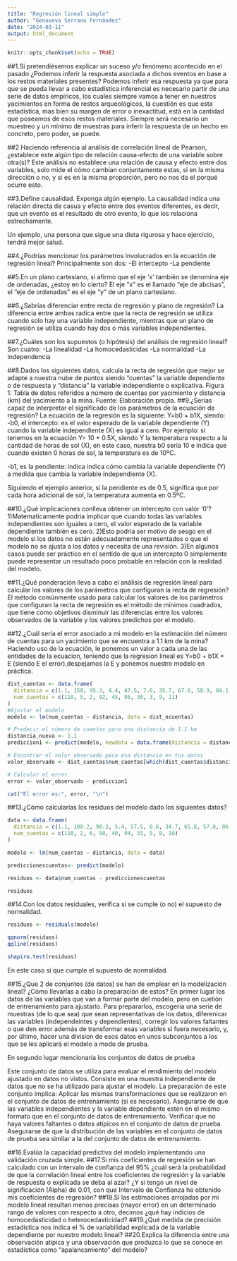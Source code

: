 ```yaml
---
title: "Regresión lineal simple"
author: "Genoveva Serrano Fernández"
date: "2024-03-11"
output: html_document
---
```


```r
knitr::opts_chunk$set(echo = TRUE)
```

##1.Si pretendiésemos explicar un suceso y/o fenómeno acontecido en el pasado ¿Podemos inferir la respuesta asociada a dichos eventos en base a los restos materiales presentes?
Podemos inferir esa respuesta ya que para que se pueda llevar a cabo estadística inferencial es necesario partir de una serie de datos empíricos, los cuales siempre vamos a tener en nuestros yacimientos en forma de restos arqueológicos, la cuestión es que esta estadística, mas bien su margen de error o inexactitud, está en la cantidad que poseamos de esos restos materiales. Siempre será necesario un muestreo y un mínimo de muestras para inferir la respuesta de un hecho en concreto, pero poder, se puede.

##2.Haciendo referencia al análisis de correlación lineal de Pearson, ¿establece este algún tipo de relación causa-efecto de una variable sobre otra(s)?
Este análisis no establece una relación de causa y efecto entre dos variables, solo mide el cómo cambian conjuntamente estas, si en la misma dirección o no, y si es en la misma proporción, pero no nos da el porqué ocurre esto.

##3.Define causalidad. Exponga algún ejemplo.
La causalidad indica una relación directa de casua y efecto entre dos eventos diferentes, es decir, que un evento es el resultado de otro evento, lo que los relaciona estrechamente.

Un ejemplo, una persona que sigue una dieta rigurosa y hace ejercicio, tendrá mejor salud.

##4.¿Podrías mencionar los parámetros involucrados en la ecuación de regresión lineal?
Principalmente son dos:
-El intercepto
-La pendiente

##5.En un plano cartesiano, si afirmo que el eje ‘x’ también se denomina eje de ordenadas, ¿estoy en lo cierto?
El eje "x" es el llamado "eje de abcisas", el "eje de ordenadas" es el eje "y" de un plano cartesiano.

##6.¿Sabrías diferenciar entre recta de regresión y plano de regresión?
La diferencia entre ambas radica entre que la recta de regresión se utiliza cuando solo hay una variable independiente, mientras que un plano de regresión se utiliza cuando hay dos o más variables independientes.

##7.¿Cuáles son los supuestos (o hipótesis) del análisis de regresión lineal?
Son cuatro:
-La linealidad
-La homocedasticidas
-La normalidad
-La independencia

##8.Dados los siguientes datos, calcula la recta de regresión que mejor se adapte a nuestra nube de puntos siendo “cuentas” la variable dependiente o de respuesta y “distancia” la variable independiente o explicativa.
Figura 1: Tabla de datos referidos a número de cuentas por yacimiento y distancia (km) del yacimiento a la mina. Fuente: Elaboración propia.
##9.¿Serías capaz de interpretar el significado de los parámetros de la ecuación de regresión?
La ecuación de la regresión es la siguiente: Y=b0 + b1X, siendo:
-b0, el intercepto: es el valor esperado de la variable dependiente (Y) cuando la variable independiente (X) es igual a cero.
Por ejemplo: si tenemos en la ecuación Y= 10 + 0.5X, siendo Y la temperatura respecto a la cantidad de horas de sol (X), en este caso, nuestra b0 sería 10 e indica que cuando existen 0 horas de sol, la temperatura es de 10ºC.

-b1, es la pendiente: indica indica cómo cambia la variable dependiente (Y) a medida que cambia la variable independiente (X).

Siguiendo el ejemplo anterior, si la pendiente es de 0.5, significa que por cada hora adicional de sol, la temperatura aumenta en 0.5ºC.

##10.¿Qué implicaciones conlleva obtener un intercepto con valor ‘0’?
1)Matematicamente podria implicar que cuando todas las variables independientes son iguales a cero, el valor esperado de la variable dependiente también es cero.
2)Esto podria ser motivo de sesgo en el modelo si los datos no están adecuadamente representados o que el modelo no se ajusta a los datos y necesita de una revisión.
3)En algunos casos puede ser práctico en el sentido de que un intercepto 0 simplemente puede representar un resultado poco probable en relación con la realidad del modelo.

##11.¿Qué ponderación lleva a cabo el análisis de regresión lineal para calcular los valores de los parámetros que configuran la recta de regresión?
El método comúnmente usado para calcular los valores de los parámetros que configuran la recta de regresión es el método de mínimos cuadrados, que tiene como objetivos disminuir las diferencias entre los valores observados de la variable y los valores predichos por el modelo.

##12.¿Cuál sería el error asociado a mi modelo en la estimación del número de cuentas para un yacimiento que se encuentra a 1.1 km de la mina?
Haciendo uso de la ecuación, le ponemos un valor a cada una de las entidades de la ecuacion, teniendo que la regresion lineal es Y=b0 + b1X + E (siendo E el error),despejamos la E y ponemos nuestro modelo en práctica. 
```r

dist_cuentas <- data.frame(
  distancia = c(1.1, 150, 95.3, 4.4, 47.5, 7.6, 35.7, 67.8, 50.9, 84.1),
  num_cuentas = c(110, 5, 2, 92, 45, 95, 30, 3, 9, 11)
)
#Ajustar el modelo
modelo <- lm(num_cuentas ~ distancia, data = dist_ncuentas)

# Predecir el número de cuentas para una distancia de 1.1 km
distancia_nueva <- 1.1
prediccion1 <- predict(modelo, newdata = data.frame(distancia = distancia_nueva))

# Encontrar el valor observado para esa distancia en tus datos
valor_observado <- dist_cuentas$num_cuentas[which(dist_cuentas$distancia == 1.1)]

# Calcular el error
error <- valor_observado - prediccion1

cat("El error es:", error, "\n")


```
##13.¿Cómo calcularías los residuos del modelo dado los siguientes datos?
```r
data <- data.frame(
  distancia = c(1.1, 100.2, 90.3, 5.4, 57.5, 6.6, 34.7, 65.8, 57.8, 86.1),
  num_cuentas = c(110, 2, 6, 98, 40, 94, 31, 5, 8, 10)
)

modelo <- lm(num_cuentas ~ distancia, data = data)

prediccionescuentas<- predict(modelo)

residuos <- data$num_cuentas - prediccionescuentas

residuos
```
##14.Con los datos residuales, verifica si se cumple (o no) el supuesto de normalidad.
```r

residuos <- residuals(modelo)

qqnorm(residuos)
qqline(residuos)

shapiro.test(residuos)
```
En este caso sí que cumple el supuesto de normalidad.

##15.¿Que 2 de conjuntos (de datos) se han de emplear en la modelización lineal? ¿Cómo llevarías a cabo la preparación de estos?
En primer lugar los datos de las variables que van a formar parte del modelo, pero en cuetión de entrenamiento para ajustarlo. Para prepararlos, escogeria una serie de muestras (de lo que sea) que sean representativas de los datos, diferenicar las variables (independeintes y dependientes), corregir los valores faltantes o que den error además de transformar esas variables si fuera necesario, y, por último, hacer una division de esos datos en unos subconjuntos a los que se les aplicará el modelo a modo de prueba.

En segundo lugar mencionaría los conjuntos de datos de prueba

Este conjunto de datos se utiliza para evaluar el rendimiento del modelo ajustado en datos no vistos. Consiste en una muestra independiente de datos que no se ha utilizado para ajustar el modelo.
La preparación de este conjunto implica:
Aplicar las mismas transformaciones que se realizaron en el conjunto de datos de entrenamiento (si es necesario).
Asegurarse de que las variables independientes y la variable dependiente estén en el mismo formato que en el conjunto de datos de entrenamiento.
Verificar que no haya valores faltantes o datos atípicos en el conjunto de datos de prueba.
Asegurarse de que la distribución de las variables en el conjunto de datos de prueba sea similar a la del conjunto de datos de entrenamiento.



##16.Evalúa la capacidad predictiva del modelo implementando una validación cruzada simple.
##17.Si mis coeficientes de regresión se han calculado con un intervalo de confianza del 95% ¿cuál será la probabilidad de que la correlación lineal entre los coeficientes de regresión y la variable de respuesta o explicada se deba al azar? ¿Y si tengo un nivel de significación (Alpha) de 0.01, con que Intervalo de Confianza he obtenido mis coeficientes de regresión?
##18.Si las estimaciones arrojadas por mi modelo lineal resultan menos precisas (mayor error) en un determinado rango de valores con respecto a otro, decimos ¿qué hay indicios de homocedasticidad o heterocedasticidad?
##19.¿Qué medida de precisión estadística nos indica el % de variabilidad explicada de la variable dependiente por nuestro modelo lineal?
##20.Explica la diferencia entre una observación atípica y una observación que produzca lo que se conoce en estadística como “apalancamiento” del modelo?